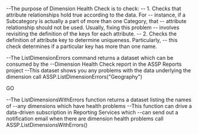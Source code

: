 --The purpose of Dimension Health Check is to check:
-- 1. Checks that attribute relationships hold true according to the data. For
--    instance, if a Subcategory is actually a part of more than one Category, that
--    attribute relationship should not be used. Usually, fixing this problem
--    involves revisiting the definition of the keys for each attribute.
-- 2. Checks the definition of attribute key to determine uniqueness. Particularly,
--    this check determines if a particular key has more than one name. 

--The ListDimensionErrors command returns a dataset which can be consumed by the
--Dimension Health Check report in the ASSP Reports project
--This dataset shows you any problems with the data underlying the dimension
call ASSP.ListDimensionErrors("Geography")

GO

--The ListDimensionsWithErrors function returns a dataset listing the names of
--any dimensions which have health problems
--This function can drive a data-driven subscription in Reporting Services which
--can send out a notification email when there are dimension health problems
call ASSP.ListDimensionsWithErrors()
